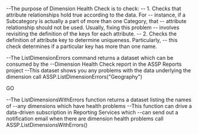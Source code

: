 --The purpose of Dimension Health Check is to check:
-- 1. Checks that attribute relationships hold true according to the data. For
--    instance, if a Subcategory is actually a part of more than one Category, that
--    attribute relationship should not be used. Usually, fixing this problem
--    involves revisiting the definition of the keys for each attribute.
-- 2. Checks the definition of attribute key to determine uniqueness. Particularly,
--    this check determines if a particular key has more than one name. 

--The ListDimensionErrors command returns a dataset which can be consumed by the
--Dimension Health Check report in the ASSP Reports project
--This dataset shows you any problems with the data underlying the dimension
call ASSP.ListDimensionErrors("Geography")

GO

--The ListDimensionsWithErrors function returns a dataset listing the names of
--any dimensions which have health problems
--This function can drive a data-driven subscription in Reporting Services which
--can send out a notification email when there are dimension health problems
call ASSP.ListDimensionsWithErrors()
